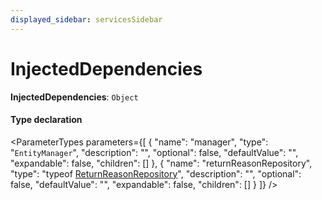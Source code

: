 ```yaml
---
displayed_sidebar: servicesSidebar
---
```



# InjectedDependencies

 **InjectedDependencies**: `Object`

#### Type declaration

<ParameterTypes parameters={[
  {
    "name": "manager",
    "type": "`EntityManager`",
    "description": "",
    "optional": false,
    "defaultValue": "",
    "expandable": false,
    "children": []
  },
  {
    "name": "returnReasonRepository",
    "type": "typeof [ReturnReasonRepository](../index.md#returnreasonrepository)",
    "description": "",
    "optional": false,
    "defaultValue": "",
    "expandable": false,
    "children": []
  }
]} />
